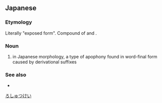 ==Japanese==
{{ja-kanjitab|ろ|しゅつ|けい|yomi=on}}

===Etymology===
Literally "exposed form". Compound of {{m|ja|露出|tr=roshutsu}} and {{m|ja|形|tr=-kei}}.

===Noun===
{{ja-noun|ろしゅつけい}}

# in Japanese morphology, a type of apophony found in word-final form caused by derivational suffixes

===See also===
* {{ja-r|被覆形|ひふくけい}}

[[Category:ja:Linguistics|ろしゅつけい]]